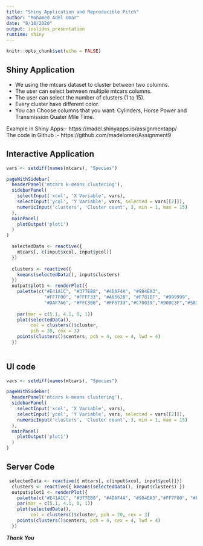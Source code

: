 ```yaml
---
title: "Shiny Application and Reproducible Pitch"
author: "Mohamed Adel Omar"
date: "8/18/2020"
output: ioslides_presentation
runtime: shiny
---
```


```r
knitr::opts_chunk$set(echo = FALSE)
```

<!-- ## Assignment  -->

<!-- - Write a shiny application with associated supporting documentation.   -->
<!-- - The documentation should be thought of as whatever a user will need to get started using your application.   -->
<!-- - Deploy the application on Rstudio's shiny server.   -->
<!-- - Share the application link by pasting it into the provided text box.    -->
<!-- - Share your server.R and ui.R code on github document.   -->

## Shiny Application 

- We using the mtcars dataset to cluster between two columns.  
- The user can select between multiple mtcars columns.  
- The user can select the number of clusters (1 to 15).  
- Every cluster have different color.   
- You can Choose columns  that you want: Cylinders, Horse Power and Transmission Quater Mile Time.  
  
Example in Shiny Apps:- https://madel.shinyapps.io/assignmentapp/    
The code in Github :- https://github.com/madelomer/Assignment9  

## Interactive Application

```r

vars <- setdiff(names(mtcars), "Species")

pageWithSidebar(
  headerPanel('mtcars k-means clustering'),
  sidebarPanel(
    selectInput('xcol', 'X Variable', vars),
    selectInput('ycol', 'Y Variable', vars, selected = vars[[2]]),
    numericInput('clusters', 'Cluster count', 3, min = 1, max = 15)
  ),
  mainPanel(
    plotOutput('plot1')
  )
)

  selectedData <- reactive({
    mtcars[, c(input$xcol, input$ycol)]
  })
  
  clusters <- reactive({
    kmeans(selectedData(), input$clusters)
  })
  output$plot1 <- renderPlot({
    palette(c("#E41A1C", "#377EB8", "#4DAF4A", "#984EA3",
              "#FF7F00", "#FFFF33", "#A65628", "#F781BF", "#999999",
              "#DAF7A6", "#FFC300", "#FF5733","#C70039","#900C3F","#581845"))
    
    par(mar = c(5.1, 4.1, 0, 1))
    plot(selectedData(),
         col = clusters()$cluster,
         pch = 20, cex = 3)
    points(clusters()$centers, pch = 4, cex = 4, lwd = 4)
  })
  

```


##  UI code 

```r

vars <- setdiff(names(mtcars), "Species")

pageWithSidebar(
  headerPanel('mtcars k-means clustering'),
  sidebarPanel(
    selectInput('xcol', 'X Variable', vars),
    selectInput('ycol', 'Y Variable', vars, selected = vars[[2]]),
    numericInput('clusters', 'Cluster count', 3, min = 1, max = 15)
  ),
  mainPanel(
    plotOutput('plot1')
  )
)
```

## Server Code
```r
 selectedData <- reactive({ mtcars[, c(input$xcol, input$ycol)]})
  clusters <- reactive({ kmeans(selectedData(), input$clusters) })
  output$plot1 <- renderPlot({
    palette(c("#E41A1C", "#377EB8", "#4DAF4A", "#984EA3","#FF7F00", "#FFFF33", "#A65628", "#F781BF","#999999","#DAF7A6", "#FFC300", "#FF5733","#C70039", "#900C3F","#581845"))
    par(mar = c(5.1, 4.1, 0, 1))
    plot(selectedData(),
         col = clusters()$cluster, pch = 20, cex = 3)
    points(clusters()$centers, pch = 4, cex = 4, lwd = 4)
  })
```
**$Thank$**      **$You$**

